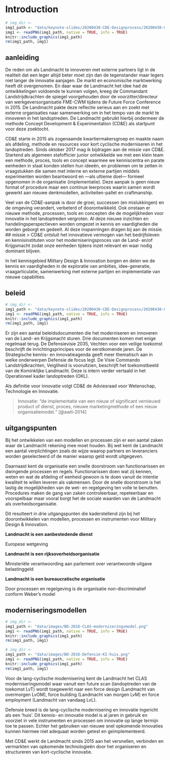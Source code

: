 # Introduction {#intro}

<!-- ![CD&E logo and animation](data/keynote-slides/20200430-CDE-Designprocess/20200430-CDE-Designprocess.001.png") -->
```r
# img_dir <-
img1_path <- "data/keynote-slides/20200430-CDE-Designprocess/20200430-CDE-Designprocess.001.png"
img1 <- readPNG(img1_path, native = TRUE, info = TRUE)
knitr::include_graphics(img1_path)
rm(img1_path, img1)
```
## aanleiding
De reden om als Landmacht te innoveren met externe partners ligt in de realiteit dat een leger altijd beter moet zijn dan de tegenstander maar legers niet langer de innovatie aanjagen. De markt en economische marktwerking heeft dit overgenomen. En daar waar de Landmacht het idee had de ontwikkelingen voldoende te kunnen volgen, kreeg de Commandant Landstrijdkrachten de spiegel voorgehouden door de voorzitter/directeur van werkgeversorganisatie FME-CWM tijdens de Future Force Conference in 2015. De Landmacht pakte deze reflectie serieus aan en zoekt met externe organisaties naar samenwerking om in het tempo van de markt te innoveren in het landoptreden. De Landmacht gebruikt hierbij ondermeer de methode Concept Development & Experimentation (CD&E) als startpunt voor deze zoektocht.

CD&E starte in 2015 als zogenaamde kwartiermakersgroep en maakte naam als afdeling, methode en resources voor kort cyclische moderniseren in het landoptreden. Sinds oktober 2017 mag ik bijdragen aan de missie van CD&E. Startend als algemeen stafofficier junior ontwikkelde we met een klein team een methode, proces, tools en concept waarmee we kenniscentra en parate eenheden in staat konden stellen hun ideeën, en problemen om te zetten in vraagstukken die samen met interne en externe partijen middels experimenten worden beantwoord en —als ultieme doel— formeel opgenomen in de organisatie (implementatie). Deze aanpak is geen nieuw format of procedure maar een continue leerproces waarin samen wordt gewerkt aan nieuwe denkmodellen, activiteiten-pallet en craftmanship.

Veel van de CD&E-aanpak is door de groei, successen (en mislukkingen) en de omgeving verandert, verbeterd of doorontwikkeld. Ook onstaan er nieuwe methode, processen, tools en concepten die de mogelijkheden voor innovatie in het landoptreden vergroten. Al deze nieuwe inzichten en handelingsperspectieven worden omgezet in kennis en vaardigheden die worden geborgt en gedeelt. Al deze inspanningen dragen bij aan de missie.
## missie
> CD&E ontsluit het innovatieve vermogen van het bedrijfsleven en kennisinstituten voor het moderniseringsproces van de Land- en/of Krijgsmacht zodat onze eenheden tijdens inzet relevant en waar nodig dominant blijven.

In het kennisgebied Military Design & Innovation borgen en delen we de kennis en vaardigheden in de exploratie van ambities, idee-generatie, vraagarticulatie, samenwerking met externe partijen en implementatie van nieuwe capablities.

## beleid
<!-- ![](_bookdown_files/images/keynote-slides/20200430-CDE-Designprocess/20200430-CDE-Designprocess.005.png) -->
```r
# img_dir <-
img1_path <- "data/keynote-slides/20200430-CDE-Designprocess/20200430-CDE-Designprocess.005.png"
img1 <- readPNG(img1_path, native = TRUE, info = TRUE)
knitr::include_graphics(img1_path)
rm(img1_path, img1)
```
Er zijn een aantal beleidsdocumenten die het moderniseren en innoveren van de Land- en Krijgsmacht sturen. Drie documenten komen met enige regelmaat terug. De Defensievisie 2035, Vechten voor een veilige toekomst beschrijft de inrichtingsprincipes voor de eerstkomende jaren. De Strategische kennis- en innovatieagenda geeft meer thematisch aan in welke onderwerpen Defensie de focus legt. De Visie Commando Landstrijdkrachten, Veigliheid is vooruitzien, beschrijft het toekomstbeeld van de Kominklijke Landmacht. Deze is intern verder vertaald in het Operationeel kader landoptreden (OKL).

Als definitie voor innovatie volgt CD&E de Adviesraad voor Wetenschap, Technologie en Innovatie.

>Innovatie: “de implementatie van een nieuw of significant vernieuwd product of dienst, proces, nieuwe marketingmethode of een nieuw organisatiemodel.“ [@awti-2014]

## uitgangspunten
Bij het ontwikkelen van een modellen en processen zijn er een aantal zaken waar de Landmacht rekening mee moet houden. Bij wet kent de Landmacht een aantal verplichtingen zoals de wijze waarop partners en leveranciers worden geselecteerd of de manier waarop geld wordt uitgegeven.

Daarnaast kent de organisatie een snelle doorstroom van functionarissen en dwingende processen en regels.
Functionarissen doen wat zij kennen, weten en wat de afdeling of eenheid gewoon is te doen vanuit de intentie kwaliteit te willen leveren als vakmensen. Door de snelle doorstroom is het lastig de mogelijkheden van de wet- en regelgeving ten volle te benutten.
Procedures maken de gang van zaken controleerbaar, repeteerbaar en voorspelbaar maar vooral borgt het de sociale waarden van de Landmacht als overheidsorganisatie.

Dit resulteert in drie uitgangspunten die kaderstellend zijn bij het doorontwikkelen van modellen, processen en instrumenten voor Military Design & Innovation.

**Landmacht is een aanbestedende dienst**

Europese wetgeving

**Landmacht is een rijksoverheidsorganisatie**

Ministeriële verantwoording aan parlement over verantwoorde uitgave belastinggeld

**Landmacht is een bureaucratische organisatie**

Door processen en regelgeving is de organisatie non-discriminatief conform Weber’s model

## moderniseringsmodellen
<!-- ![](_bookdown_files/images/BO-2016-CLAS-moderniseringsmodel.png) -->
<!-- ![](_bookdown_files/images/BO-2016-Defensie-KI-huis.png) -->
```r
# img_dir <-
img1_path <- "data/images/BO-2016-CLAS-moderniseringsmodel.png"
img1 <- readPNG(img1_path, native = TRUE, info = TRUE)
knitr::include_graphics(img1_path)
rm(img1_path, img1)
```
```r
# img_dir <-
img1_path <- "data/images/BO-2016-Defensie-KI-huis.png"
img1 <- readPNG(img1_path, native = TRUE, info = TRUE)
knitr::include_graphics(img1_path)
rm(img1_path, img1)
```
Voor de lang-cyclische modernisering kent de Landmacht het CLAS moderniseringsmodel waar vanuit een future scan (landoptreden van de toekomst LvT) wordt toegewerkt naar een force design (Landmacht van overmorgen LvOM), force building (Landmacht van morgen LvM) en force employment (Landmacht van vandaag LvL).

Defensie breed is de lang-cyclische modernisering en innovatie ingericht als een ‘huis’. Dit kennis- en innovatie model is al jaren in gebruik en voorziet in vele instrumenten en processen om innovatie op lange termijn toe te passen. Echter het gebruiken van nieuwe snel opkomende innovaties kunnen hiermee niet adequaat worden getest en geïmplementeerd.

Met CD&E werkt de Landmacht sinds 2015 aan het versnellen, verbinden en vermarkten van opkomende technologieën door het organiseren en structureren van kort-cyclische innovatie.
